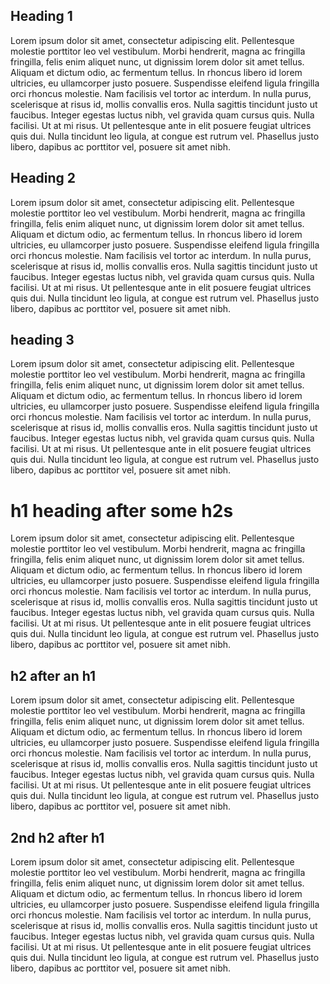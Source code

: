 ## Heading 1
Lorem ipsum dolor sit amet, consectetur adipiscing elit. Pellentesque molestie porttitor leo vel vestibulum. Morbi hendrerit, magna ac fringilla fringilla, felis enim aliquet nunc, ut dignissim lorem dolor sit amet tellus. Aliquam et dictum odio, ac fermentum tellus. In rhoncus libero id lorem ultricies, eu ullamcorper justo posuere. Suspendisse eleifend ligula fringilla orci rhoncus molestie. Nam facilisis vel tortor ac interdum. In nulla purus, scelerisque at risus id, mollis convallis eros. Nulla sagittis tincidunt justo ut faucibus. Integer egestas luctus nibh, vel gravida quam cursus quis. Nulla facilisi. Ut at mi risus. Ut pellentesque ante in elit posuere feugiat ultrices quis dui. Nulla tincidunt leo ligula, at congue est rutrum vel. Phasellus justo libero, dapibus ac porttitor vel, posuere sit amet nibh.
## Heading 2
Lorem ipsum dolor sit amet, consectetur adipiscing elit. Pellentesque molestie porttitor leo vel vestibulum. Morbi hendrerit, magna ac fringilla fringilla, felis enim aliquet nunc, ut dignissim lorem dolor sit amet tellus. Aliquam et dictum odio, ac fermentum tellus. In rhoncus libero id lorem ultricies, eu ullamcorper justo posuere. Suspendisse eleifend ligula fringilla orci rhoncus molestie. Nam facilisis vel tortor ac interdum. In nulla purus, scelerisque at risus id, mollis convallis eros. Nulla sagittis tincidunt justo ut faucibus. Integer egestas luctus nibh, vel gravida quam cursus quis. Nulla facilisi. Ut at mi risus. Ut pellentesque ante in elit posuere feugiat ultrices quis dui. Nulla tincidunt leo ligula, at congue est rutrum vel. Phasellus justo libero, dapibus ac porttitor vel, posuere sit amet nibh.
## heading 3
Lorem ipsum dolor sit amet, consectetur adipiscing elit. Pellentesque molestie porttitor leo vel vestibulum. Morbi hendrerit, magna ac fringilla fringilla, felis enim aliquet nunc, ut dignissim lorem dolor sit amet tellus. Aliquam et dictum odio, ac fermentum tellus. In rhoncus libero id lorem ultricies, eu ullamcorper justo posuere. Suspendisse eleifend ligula fringilla orci rhoncus molestie. Nam facilisis vel tortor ac interdum. In nulla purus, scelerisque at risus id, mollis convallis eros. Nulla sagittis tincidunt justo ut faucibus. Integer egestas luctus nibh, vel gravida quam cursus quis. Nulla facilisi. Ut at mi risus. Ut pellentesque ante in elit posuere feugiat ultrices quis dui. Nulla tincidunt leo ligula, at congue est rutrum vel. Phasellus justo libero, dapibus ac porttitor vel, posuere sit amet nibh.
# h1 heading after some h2s
Lorem ipsum dolor sit amet, consectetur adipiscing elit. Pellentesque molestie porttitor leo vel vestibulum. Morbi hendrerit, magna ac fringilla fringilla, felis enim aliquet nunc, ut dignissim lorem dolor sit amet tellus. Aliquam et dictum odio, ac fermentum tellus. In rhoncus libero id lorem ultricies, eu ullamcorper justo posuere. Suspendisse eleifend ligula fringilla orci rhoncus molestie. Nam facilisis vel tortor ac interdum. In nulla purus, scelerisque at risus id, mollis convallis eros. Nulla sagittis tincidunt justo ut faucibus. Integer egestas luctus nibh, vel gravida quam cursus quis. Nulla facilisi. Ut at mi risus. Ut pellentesque ante in elit posuere feugiat ultrices quis dui. Nulla tincidunt leo ligula, at congue est rutrum vel. Phasellus justo libero, dapibus ac porttitor vel, posuere sit amet nibh.
## h2 after an h1
Lorem ipsum dolor sit amet, consectetur adipiscing elit. Pellentesque molestie porttitor leo vel vestibulum. Morbi hendrerit, magna ac fringilla fringilla, felis enim aliquet nunc, ut dignissim lorem dolor sit amet tellus. Aliquam et dictum odio, ac fermentum tellus. In rhoncus libero id lorem ultricies, eu ullamcorper justo posuere. Suspendisse eleifend ligula fringilla orci rhoncus molestie. Nam facilisis vel tortor ac interdum. In nulla purus, scelerisque at risus id, mollis convallis eros. Nulla sagittis tincidunt justo ut faucibus. Integer egestas luctus nibh, vel gravida quam cursus quis. Nulla facilisi. Ut at mi risus. Ut pellentesque ante in elit posuere feugiat ultrices quis dui. Nulla tincidunt leo ligula, at congue est rutrum vel. Phasellus justo libero, dapibus ac porttitor vel, posuere sit amet nibh.
## 2nd h2 after h1
Lorem ipsum dolor sit amet, consectetur adipiscing elit. Pellentesque molestie porttitor leo vel vestibulum. Morbi hendrerit, magna ac fringilla fringilla, felis enim aliquet nunc, ut dignissim lorem dolor sit amet tellus. Aliquam et dictum odio, ac fermentum tellus. In rhoncus libero id lorem ultricies, eu ullamcorper justo posuere. Suspendisse eleifend ligula fringilla orci rhoncus molestie. Nam facilisis vel tortor ac interdum. In nulla purus, scelerisque at risus id, mollis convallis eros. Nulla sagittis tincidunt justo ut faucibus. Integer egestas luctus nibh, vel gravida quam cursus quis. Nulla facilisi. Ut at mi risus. Ut pellentesque ante in elit posuere feugiat ultrices quis dui. Nulla tincidunt leo ligula, at congue est rutrum vel. Phasellus justo libero, dapibus ac porttitor vel, posuere sit amet nibh.